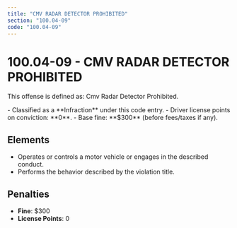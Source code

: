 ```yaml
---
title: "CMV RADAR DETECTOR PROHIBITED"
section: "100.04-09"
code: "100.04-09"
---
```





# 100.04-09 - CMV RADAR DETECTOR PROHIBITED

This offense is defined as: Cmv Radar Detector Prohibited.

<Aside type="tip" title="Charge Type: Infraction">
- Classified as a **Infraction** under this code entry.
- Driver license points on conviction: **0**.
- Base fine: **$300** (before fees/taxes if any).
</Aside>

## Elements
- Operates or controls a motor vehicle or engages in the described conduct.
- Performs the behavior described by the violation title.

## Penalties
- **Fine**: $300
- **License Points**: 0
